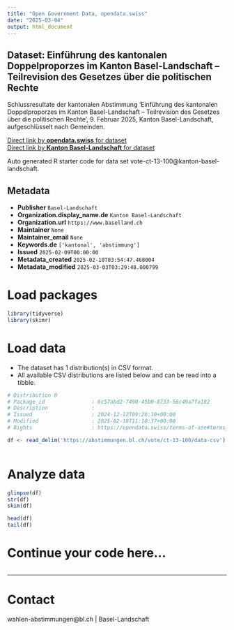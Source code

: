 ```yaml
---
title: "Open Government Data, opendata.swiss"
date: "2025-03-04"
output: html_document
---
```


## Dataset: Einführung des kantonalen Doppelproporzes im Kanton Basel-Landschaft – Teilrevision des Gesetzes über die politischen Rechte

Schlussresultate der kantonalen Abstimmung 'Einführung des kantonalen Doppelproporzes im Kanton Basel-Landschaft – Teilrevision des Gesetzes über die politischen Rechte', 9. Februar 2025, Kanton Basel-Landschaft, aufgeschlüsselt nach Gemeinden.

[Direct link by **opendata.swiss** for dataset](https://opendata.swiss/de/dataset/einfuhrung-des-kantonalen-doppelproporzes-im-kanton-basel-landschaft-teilrevision-des-gesetzes-)<br>
[Direct link by **Kanton Basel-Landschaft** for dataset](https://abstimmungen.bl.ch/vote/ct-13-100/data)

Auto generated R starter code for data set vote-ct-13-100@kanton-basel-landschaft.

## Metadata

- **Publisher** `Basel-Landschaft`
- **Organization.display_name.de** `Kanton Basel-Landschaft`
- **Organization.url** `https://www.baselland.ch`
- **Maintainer** `None`
- **Maintainer_email** `None`
- **Keywords.de** `['kantonal', 'abstimmung']`
- **Issued** `2025-02-09T00:00:00`
- **Metadata_created** `2025-02-10T03:54:47.468004`
- **Metadata_modified** `2025-03-03T03:29:48.000799`


# Load packages

```r

library(tidyverse)
library(skimr)

```

# Load data

-   The dataset has 1 distribution(s) in CSV format.
-   All available CSV distributions are listed below and can be read into a tibble.

```r

# Distribution 0
# Package_id               : 6c57abd2-7490-45b0-8733-56c49a7fa182
# Description              : 
# Issued                   : 2024-12-12T09:26:10+00:00
# Modified                 : 2025-02-18T11:10:37+00:00
# Rights                   : https://opendata.swiss/terms-of-use#terms_by

df <- read_delim('https://abstimmungen.bl.ch/vote/ct-13-100/data-csv')



```

# Analyze data

```r

glimpse(df)
str(df)
skim(df)

head(df)
tail(df)

```

# Continue your code here...

```r

```

------------------------------------------------------------------------

# Contact

wahlen-abstimmungen@bl.ch | Basel-Landschaft
